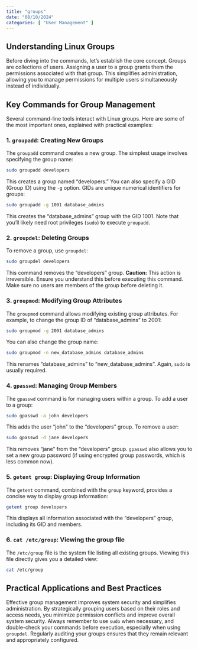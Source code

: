 ```yaml
---
title: "groups"
date: "08/10/2024"
categories: [ "User Management" ]
---
```

## Understanding Linux Groups

Before diving into the commands, let's establish the core concept.  Groups are collections of users.  Assigning a user to a group grants them the permissions associated with that group. This simplifies administration, allowing you to manage permissions for multiple users simultaneously instead of individually.


## Key Commands for Group Management

Several command-line tools interact with Linux groups.  Here are some of the most important ones, explained with practical examples:


### 1. `groupadd`: Creating New Groups

The `groupadd` command creates a new group.  The simplest usage involves specifying the group name:

```bash
sudo groupadd developers
```

This creates a group named "developers."  You can also specify a GID (Group ID) using the `-g` option.  GIDs are unique numerical identifiers for groups:

```bash
sudo groupadd -g 1001 database_admins
```

This creates the "database_admins" group with the GID 1001.  Note that you'll likely need root privileges (`sudo`) to execute `groupadd`.


### 2. `groupdel`: Deleting Groups

To remove a group, use `groupdel`:

```bash
sudo groupdel developers
```

This command removes the "developers" group.  **Caution:** This action is irreversible. Ensure you understand this before executing this command. Make sure no users are members of the group before deleting it.


### 3. `groupmod`: Modifying Group Attributes

The `groupmod` command allows modifying existing group attributes.  For example, to change the group ID of "database_admins" to 2001:

```bash
sudo groupmod -g 2001 database_admins
```

You can also change the group name:

```bash
sudo groupmod -n new_database_admins database_admins
```

This renames "database_admins" to "new_database_admins".  Again, `sudo` is usually required.


### 4. `gpasswd`: Managing Group Members

The `gpasswd` command is for managing users within a group. To add a user to a group:

```bash
sudo gpasswd -a john developers
```

This adds the user "john" to the "developers" group.  To remove a user:

```bash
sudo gpasswd -d jane developers
```

This removes "jane" from the "developers" group.  `gpasswd` also allows you to set a new group password (if using encrypted group passwords, which is less common now).


### 5. `getent group`: Displaying Group Information

The `getent` command, combined with the `group` keyword, provides a concise way to display group information:


```bash
getent group developers
```

This displays all information associated with the "developers" group, including its GID and members.

### 6. `cat /etc/group`: Viewing the group file

The `/etc/group` file is the system file listing all existing groups.  Viewing this file directly gives you a detailed view:

```bash
cat /etc/group
```


## Practical Applications and Best Practices


Effective group management improves system security and simplifies administration. By strategically grouping users based on their roles and access needs, you minimize permission conflicts and improve overall system security. Always remember to use `sudo` when necessary, and double-check your commands before execution, especially when using `groupdel`. Regularly auditing your groups ensures that they remain relevant and appropriately configured.

